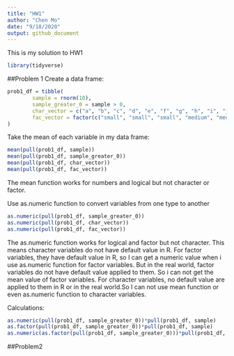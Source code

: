 ```yaml
---
title: "HW1"
author: "Chen Mo"
date: "9/18/2020"
output: github_document
---
```


This is my solution to HW1

```r
library(tidyverse)
```

##Problem 1
Create a data frame:
```r
prob1_df = tibble(
        sample = rnorm(10),
        sample_greater_0 = sample > 0,
        char_vector = c("a", "b", "c", "d", "e", "f", "g", "h", "i", "j"),
        fac_vector = factor(c("small", "small", "small", "medium", "medium", "medium", "large", "large", "large", "large"))
)
```

Take the mean of each variable in my data frame:
```r
mean(pull(prob1_df, sample))
mean(pull(prob1_df, sample_greater_0))
mean(pull(prob1_df, char_vector))
mean(pull(prob1_df, fac_vector))
```
The mean function works for numbers and logical but not character or factor.

Use as.numeric function to convert variables from one type to another
```r
as.numeric(pull(prob1_df, sample_greater_0))
as.numeric(pull(prob1_df, char_vector))
as.numeric(pull(prob1_df, fac_vector))
```
The as.numeric function works for logical and factor but not character.
This means character variables do not have default value in R. For factor variables, they have default value in R, so I can get a numeric value when i use as.numeric function for factor variables. But in the real world, factor variables do not have default value applied to them. So i can not get the mean value of factor variables. For character variables, no default value are applied to them in R or in the real world.So I can not use mean function or even as.numeric function to character variables.

Calculations:
```r
as.numeric(pull(prob1_df, sample_greater_0))*pull(prob1_df, sample)
as.factor(pull(prob1_df, sample_greater_0))*pull(prob1_df, sample)
as.numeric(as.factor(pull(prob1_df, sample_greater_0)))*pull(prob1_df, sample)
```

##Problem2




